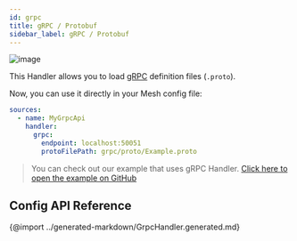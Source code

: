 ```yaml
---
id: grpc
title: gRPC / Protobuf
sidebar_label: gRPC / Protobuf
---
```

![image](https://user-images.githubusercontent.com/20847995/79218793-b27dcf00-7e59-11ea-8f0f-df97503f5494.png)

This Handler allows you to load [gRPC](https://grpc.io) definition files (`.proto`).

<PackageInstall packages="@graphql-mesh/grpc" />

Now, you can use it directly in your Mesh config file:

```yml
sources:
  - name: MyGrpcApi
    handler:
      grpc:
        endpoint: localhost:50051
        protoFilePath: grpc/proto/Example.proto
```

> You can check out our example that uses gRPC Handler.
[Click here to open the example on GitHub](https://github.com/Urigo/graphql-mesh/tree/master/examples/grpc-example)

## Config API Reference

{@import ../generated-markdown/GrpcHandler.generated.md}

